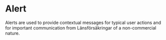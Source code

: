
<Meta of={AlertStories} />

# Alert

<Subtitle>
    Alerts are used to provide contextual messages for typical user actions and for important
    communication from Länsförsäkringar of a non-commercial nature.
</Subtitle>

<Stories />